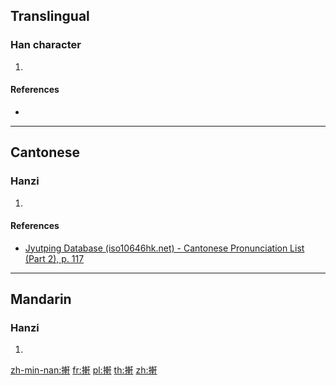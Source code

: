 ==Translingual==

===Han character===
{{Han char|rn=64|rad=手|as=10|sn=13|four=51040|canj=QJJJ|ids=⿰扌軒}}

# {{defn|Han|sort=手10}}

====References====
* {{Han ref|kx=0447.110|dkj=12490|dj=0798.030|hdz=31929.080|uh=641F|ud=25631|bh=DDA3|bd=56739}}

----

==Cantonese==

===Hanzi===
{{yue-hanzi|jyut=[[hin2]]|y=hin2}}

# {{defn|lang=yue|sort=手10}}

====References====
* [http://www.iso10646hk.net/jp/document/download.jsp Jyutping Database (iso10646hk.net) - Cantonese Pronunciation List (Part 2), p. 117]

----

==Mandarin==

===Hanzi===
{{cmn-hanzi|pin=[[xiǎn]] ([[xian3]])|wg=hsien<sup>3</sup>}}

# {{defn|lang=cmn|sort=手10}}

[[zh-min-nan:搟]]
[[fr:搟]]
[[pl:搟]]
[[th:搟]]
[[zh:搟]]